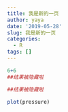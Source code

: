 ```yaml
---
title: 我是新的一页
author: yaya
date: '2019-05-28'
slug: 我是新的一页
categories:
  - R
tags: []
---
```

```r
6+6
##结果被隐藏啦

```


```r
##结果被隐藏啦

```




```r
plot(pressure)


```

